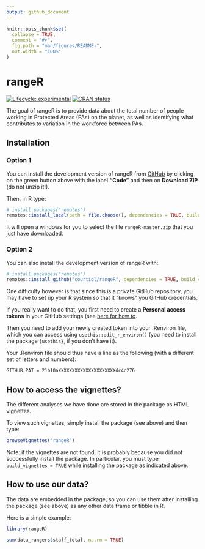 ```yaml
---
output: github_document
---
```


<!-- README.md is generated from README.Rmd. Please edit that file -->

```r
knitr::opts_chunk$set(
  collapse = TRUE,
  comment = "#>",
  fig.path = "man/figures/README-",
  out.width = "100%"
)
```

# rangeR

<!-- badges: start -->
[![Lifecycle: experimental](https://img.shields.io/badge/lifecycle-experimental-orange.svg)](https://lifecycle.r-lib.org/articles/stages.html#experimental)
[![CRAN status](https://www.r-pkg.org/badges/version/rangeR)](https://CRAN.R-project.org/package=rangeR)
<!-- badges: end -->

The goal of rangeR is to provide data about the total number of people working in Protected Areas (PAs) on the planet, as well as identifying what contributes to variation in the workforce between PAs.

## Installation

### Option 1

You can install the development version of rangeR from [GitHub](https://github.com/) by clicking on the green button above with the label **"Code"** and then on **Download ZIP** (do not unzip it!).

Then, in R type:

```r
# install.packages("remotes")
remotes::install_local(path = file.choose(), dependencies = TRUE, build = TRUE, build_vignettes = TRUE)
```

It will open a windows for you to select the file `rangeR-master.zip` that you just have downloaded. 


### Option 2

You can also install the development version of rangeR with:

``` r
# install.packages("remotes")
remotes::install_github("courtiol/rangeR", dependencies = TRUE, build_vignettes = TRUE)
```

One difficulty however is that since this is a private GitHub repository, you may have to set up your R system so that it "knows" you GitHub credentials.

If you really want to do that, you first need to create a **Personal access tokens** in your GitHub settings (see [here for how to](https://docs.github.com/en/github/authenticating-to-github/creating-a-personal-access-token).

Then you need to add your newly created token into your .Renviron file, which you can access using `usethis::edit_r_environ()` (you need to install the package `{usethis}`, if you don't have it).

Your .Renviron file should thus have a line as the following (with a different set of letters and numbers):

```txt
GITHUB_PAT = 21b10aXXXXXXXXXXXXXXXXXXXXXdc4c276
```

## How to access the vignettes?

The different analyses we have done are stored in the package as HTML vignettes.

To view such vignettes, simply install the package (see above) and then type:

```r
browseVignettes("rangeR")
```

Note: if the vignettes are not found, it is probably because you did not successfully install the package.
In particular, you must type `build_vignettes = TRUE` while installing the package as indicated above.

## How to use our data?

The data are embedded in the package, so you can use them after installing the package (see above) as any other data frame or tibble in R.

Here is a simple example:

```r
library(rangeR)

sum(data_rangers$staff_total, na.rm = TRUE)
```
